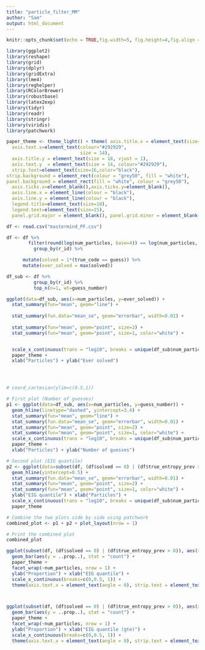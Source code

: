 ```yaml
---
title: "particle_filter_MM"
author: "Sam"
output: html_document
---
```



```r
knitr::opts_chunk$set(echo = TRUE,fig.width=5, fig.height=4,fig.align = "center",cache=TRUE)
```


```r
library(ggplot2)
library(reshape)
library(grid)
library(dplyr)
library(gridExtra)
library(lme4)
library(reghelper)
library(RColorBrewer)
library(robustbase)
library(latex2exp)
library(tidyr)
library(readr)
library(stringr)
library(viridis)
library(patchwork)

paper_theme <- theme_light() + theme( axis.title.x = element_text(size=18),
  axis.text.x=element_text(colour="#292929", 
                           size = 14), 
  axis.title.y = element_text(size = 18, vjust = 1),
  axis.text.y  = element_text(size = 14, colour="#292929"),
  strip.text=element_text(size=16,color="black"),
strip.background = element_rect(colour = "grey50", fill = "white"),
panel.background = element_rect(fill = "white", colour = "grey50"),
  axis.ticks.x=element_blank(),axis.ticks.y=element_blank(),
  axis.line.x = element_line(colour = "black"), 
  axis.line.y = element_line(colour = "black"),
  legend.title=element_text(size=18),
  legend.text=element_text(size=15),
  panel.grid.major = element_blank(), panel.grid.minor = element_blank())


```


```r
df <- read.csv("mastermind_PF.csv")

df <- df %>%
        filter(round(log(num_particles, base=4)) == log(num_particles, base=4)) %>%
          group_by(r_id) %>%

      mutate(solved = 1*(true_code == guess)) %>%
      mutate(ever_solved = max(solved))

df_sub <- df %>% 
          group_by(r_id) %>%
          top_n(n=1, wt=guess_number) 


```


```r


ggplot(data=df_sub, aes(x=num_particles, y=ever_solved)) +
  stat_summary(fun="mean", geom="line") +
  
  stat_summary(fun.data="mean_se", geom="errorbar", width=0.01) +
  
  stat_summary(fun="mean", geom="point", size=2) +
  stat_summary(fun="mean", geom="point", size=1, color="white") +


  scale_x_continuous(trans = "log10", breaks = unique(df_sub$num_particles), labels = unique(df_sub$num_particles)) +
  paper_theme +
  xlab("Particles") + ylab("Ever solved")




# coord_cartesian(ylim=c(0.5,1))

```


```r

# First plot (Number of guesses)
p1 <- ggplot(data=df_sub, aes(x=num_particles, y=guess_number)) +
  geom_hline(linetype="dashed", yintercept=3.4) +
  stat_summary(fun="mean", geom="line") +
  stat_summary(fun.data="mean_se", geom="errorbar", width=0.01) +
  stat_summary(fun="mean", geom="point", size=2) +
  stat_summary(fun="mean", geom="point", size=1, color="white") +
  scale_x_continuous(trans = "log10", breaks = unique(df_sub$num_particles), labels = unique(df_sub$num_particles)) +
  paper_theme +
  xlab("Particles") + ylab("Number of guesses")

# Second plot (EIG quantile)
p2 <- ggplot(data=subset(df, (df$solved == 0) | (df$true_entropy_prev > 0)), aes(x=num_particles, y=EIG_quantile)) +
  geom_hline(yintercept=0.5) +
  stat_summary(fun.data="mean_se", geom="errorbar", width=0.01) +
  stat_summary(fun="mean", geom="point", size=2) +
  stat_summary(fun="mean", geom="point", size=1, color="white") +
  ylab("EIG quantile") + xlab("Particles") +
  scale_x_continuous(trans = "log10", breaks = unique(df_sub$num_particles), labels = unique(df_sub$num_particles)) +
  paper_theme

# Combine the two plots side by side using patchwork
combined_plot <- p1 + p2 + plot_layout(nrow = 1)

# Print the combined plot
combined_plot

```

```r



ggplot(subset(df, (df$solved == 0) | (df$true_entropy_prev > 0)), aes(x = round(EIG_quantile, 1), group = num_particles)) +
  geom_bar(aes(y = ..prop..), stat = "count") +
  paper_theme +
  facet_wrap(~num_particles, nrow = 1) +
  ylab("Proportion") + xlab("EIG quantile") +
  scale_x_continuous(breaks=c(0,0.5, 1)) +
  theme(axis.text.x = element_text(angle = 0), strip.text = element_text(size = 12))



ggplot(subset(df, (df$solved == 0) | (df$true_entropy_prev > 0)), aes(x = round(EIG_gt_eq, 1), group = num_particles)) +
  geom_bar(aes(y = ..prop..), stat = "count") +
  paper_theme +
  facet_wrap(~num_particles, nrow = 1) +
  ylab("Proportion") + xlab("EIG quantile (gte)") +
  scale_x_continuous(breaks=c(0,0.5, 1)) +
  theme(axis.text.x = element_text(angle = 0), strip.text = element_text(size = 12))



```